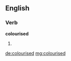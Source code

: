 ==English==

===Verb===
'''colourised'''

# {{past of|[[colourise]]}}

[[de:colourised]]
[[mg:colourised]]